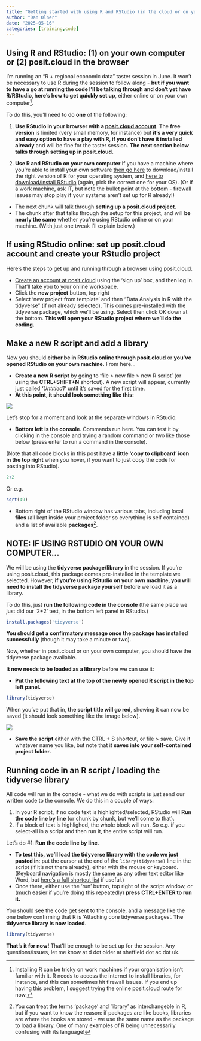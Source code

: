 ```yaml
---
title: "Getting started with using R and RStudio (in the cloud or on your own machine)"
author: "Dan Olner"
date: "2025-05-16"
categories: [training,code]
---
```


## Using R and RStudio: (1) on your own computer or (2) posit.cloud in the browser

I'm running an "R + regional economic data" taster session in June. It won't be necessary to use R during the session to follow along - **but if you want to have a go at running the code I'll be talking through and don't yet have R/RStudio, here's how to get quickly set up**, either online or on your own computer[^2].

To do this, you'll need to do **one** of the following:

1. **Use RStudio in your browser with a [posit.cloud account](https://posit.cloud)**. The **free version** is limited (very small memory, for instance) but **it's a very quick and easy option to have a play with R, if you don't have it installed already** and will be fine for the taster session. **The next section below talks through setting up in posit.cloud.**

2. **Use R and RStudio on your own computer** If you have a machine where you're able to install your own software [then go here](https://cran.rstudio.com/) to download/install the right version of R for your operating system, and [here to download/install RStudio](https://posit.co/download/rstudio-desktop/) (again, pick the correct one for your OS). (Or if a work machine, ask IT, but note the bullet point at the bottom - firewall issues may stop play if your systems aren't set up for R already!)

* The next chunk will talk through **setting up a posit.cloud project.**
* The chunk after that talks through the setup for this project, and will **be nearly the same** whether you're using RStudio online or on your machine. (With just one tweak I'll explain below.)

## If using RStudio online: set up posit.cloud account and create your RStudio project

Here's the steps to get up and running through a browser using posit.cloud.

* [Create an account at posit.cloud](https://login.posit.cloud/login) using the 'sign up' box, and then log in. That'll take you to your online workspace.
* Click the **new project** button, top right
* Select 'new project from template' and then "Data Analysis in R with the tidyverse" (if not already selected). This comes pre-installed with the tidyverse package, which we'll be using. Select then click OK down at the bottom. **This will open your RStudio project where we'll do the coding.** 

## Make a new R script and add a library

Now you should **either be in RStudio online through posit.cloud** or **you've opened RStudio on your own machine.** From here...

* **Create a new R script** by going to 'file > new file > new R script' (or using the **CTRL+SHIFT+N** shortcut). A new script will appear, currently just called *'Untitled1'* until it's saved for the first time. 
* **At this point, it should look something like this:**

![](rstudio_online.png)

Let's stop for a moment and look at the separate windows in RStudio.

* **Bottom left is the console**. Commands run here. You can test it by clicking in the console and trying a random command or two like those below (press enter to run a command in the console).

(Note that all code blocks in this post have a **little 'copy to clipboard' icon in the top right** when you hover, if you want to just copy the code for pasting into RStudio).

```r
2+2
```

Or e.g.

```r
sqrt(49)
```

* Bottom right of the RStudio window has various tabs, including local **files** (all kept inside your project folder so everything is self contained) and a list of available **packages**[^1].

::: {.callout-note}
## NOTE: IF USING RSTUDIO ON YOUR OWN COMPUTER...

We will be using the **tidyverse package/library** in the session. If you're using posit.cloud, this package comes pre-installed in the template we selected. However, **if you're using RStudio on your own machine, you will need to install the tidyverse package yourself** before we load it as a library. 

To do this, just **run the following code in the console** (the same place we just did our '2+2' test, in the bottom left panel in RStudio.)

```r
install.packages('tidyverse')
```

**You should get a confirmatory message once the package has installed successfully** (though it may take a minute or two).

:::

Now, whether in posit.cloud or on your own computer, you should have the tidyverse package available.

**It now needs to be loaded as a library** before we can use it:

* **Put the following text at the top of the newly opened R script in the top left panel.** 

```r
library(tidyverse)
```

When you've put that in, **the script title will go red**, showing it can now be saved (it should look something like the image below).

![](script1.png)

* **Save the script** either with the CTRL + S shortcut, or file > save. Give it whatever name you like, but note that it **saves into your self-contained project folder.**



## Running code in an R script / loading the tidyverse library

All code will run in the console - what we do with scripts is just send our written code to the console. We do this in a couple of ways:

1. In your R script, if no code text is highlighted/selected, RStudio will **Run the code line by line** (or chunk by chunk, but we'll come to that).
2. If a block of text is highlighed, the whole block will run. So e.g. if you select-all in a script and then run it, the entire script will run.

Let's do #1: **Run the code line by line**.

* **To test this, we'll load the tidyverse library with the code we just pasted in**: put the cursor at the end of the `libary(tidyverse)` line in the script (if it's not there already), either with the mouse or keyboard. (Keyboard navigation is mostly the same as any other text editor like Word, but [here's a full shortcut list](https://support.posit.co/hc/en-us/articles/200711853-Keyboard-Shortcuts-in-the-RStudio-IDE) if useful.)
* Once there, either use the 'run' button, top right of the script window, or (much easier if you're doing this repeatedly) **press CTRL+ENTER to run it.**

You should see the code get sent to the console, and a message like the one below confirming that R is 'Attaching core tidyverse packages'. **The tidyverse library is now loaded**.

```r
library(tidyverse)
```


**That's it for now!** That'll be enough to be set up for the session. Any questions/issues, let me know at d dot older at sheffield dot ac dot uk.


[^1]: You can treat the terms 'package' and 'library' as interchangeble in R, but if you want to know the reason: if packages are like books, libraries are where the books are stored - we use the same name as the package to load a library. One of many examples of R being unnecessarily confusing with its language!

[^2]: Installing R can be tricky on work machines if your organisation isn't familiar with it. R needs to access the internet to install libraries, for instance, and this can sometimes hit firewall issues. If you end up having this problem, I suggest trying the online posit.cloud route for now.
